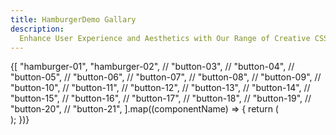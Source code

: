 ```yaml
---
title: HamburgerDemo Gallary
description:
  Enhance User Experience and Aesthetics with Our Range of Creative CSS
---
```


<div className="preview-code grid grid-cols-1 overflow-hidden sm:grid-cols-2 lg:grid-cols-3 [&>*]:relative [&>*]:px-1 [&>*]:py-5 [&>*]:before:absolute [&>*]:before:bg-border/70 [&>*]:before:[block-size:100vh] [&>*]:before:[inline-size:1px] [&>*]:before:[inset-block-start:0] [&>*]:before:[inset-inline-start:-1px] [&>*]:after:absolute [&>*]:after:bg-border/70 [&>*]:after:[block-size:1px] [&>*]:after:[inline-size:100vw] [&>*]:after:[inset-block-start:-1px] [&>*]:after:[inset-inline-start:0] sm:[&>*]:px-8 xl:[&>*]:px-12">
  {[
    "hamburger-01",
    "hamburger-02",
    // "button-03",
    // "button-04",
    // "button-05",
    // "button-06",
    // "button-07",
    // "button-08",
    // "button-09",
    // "button-10",
    // "button-11",
    // "button-12",
    // "button-13",
    // "button-14",
    // "button-15",
    // "button-16",
    // "button-17",
    // "button-18",
    // "button-19",
    // "button-20",
    // "button-21",
  ].map((componentName) => {
    return (
      <div key={componentName} className="group relative">
        <DemoComponent
          key={componentName}
          directory={"demos/hamburgers"}
          component={componentName}
          componentName={"HamburgerDemo"}
          copyClassName="md:opacity-0 opacity-100 group-hover:md:opacity-100"
          className="flex min-h-40 w-full items-center justify-center"
        ></DemoComponent>
      </div>
    );
  })}
</div>
